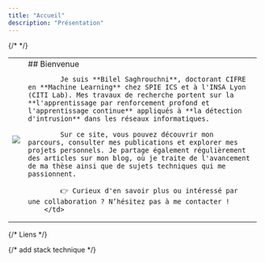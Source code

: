 ```yaml
---
title: "Accueil"
description: "Présentation"
---
```



{/* <!-- Présentation --> */}

<table style= {{ verticalAlign: 'top', border: 'none' }} cellspacing="0" cellpadding="0">
        <td style={{ width:'20%', border: 'none' }}>
            <img
                src="https://media.licdn.com/dms/image/v2/D4E03AQGP4uwHC2a4Aw/profile-displayphoto-shrink_800_800/profile-displayphoto-shrink_800_800/0/1726837919525?e=1758153600&v=beta&t=BhSsvgzTxpEucEIMRV4CeI9IkAZFLRqnJRU3tK1hU0g"
                style={{ borderRadius: '50%', width: '90%', height: '90%', objectFit: 'cover' }}
            />
        </td>
        <td style={{ border: 'none' }}>
            ## Bienvenue

            Je suis **Bilel Saghrouchni**, doctorant CIFRE en **Machine Learning** chez SPIE ICS et à l'INSA Lyon (CITI Lab). Mes travaux de recherche portent sur la **l'apprentissage par renforcement profond et l'apprentissage continue** appliqués à **la détection d'intrusion** dans les réseaux informatiques.

            Sur ce site, vous pouvez découvrir mon parcours, consulter mes publications et explorer mes projets personnels. Je partage également régulièrement des articles sur mon blog, où je traite de l'avancement de ma thèse ainsi que de sujets techniques qui me passionnent.

            👉 Curieux d'en savoir plus ou intéressé par une collaboration ? N’hésitez pas à me contacter !
        </td>
</table>
  

{/* Liens */}

<RandomCards />



{/* add stack technique */}
